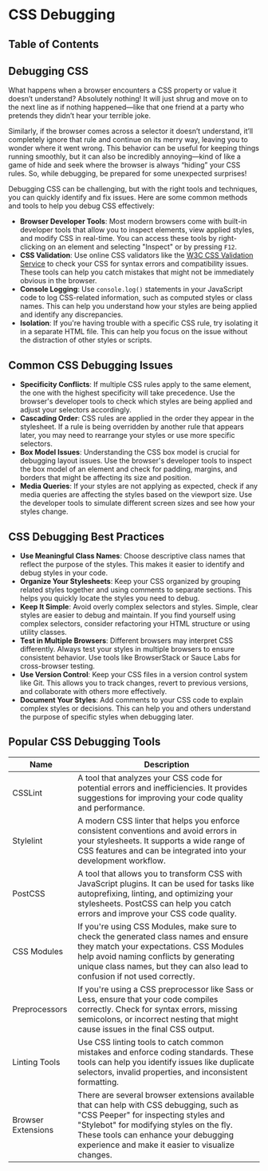 
# CSS Debugging

## Table of Contents

## Debugging CSS

What happens when a browser encounters a CSS property or value it doesn’t understand? Absolutely nothing! It will just shrug and move on to the next line as if nothing happened—like that one friend at a party who pretends they didn’t hear your terrible joke.

Similarly, if the browser comes across a selector it doesn’t understand, it’ll completely ignore that rule and continue on its merry way, leaving you to wonder where it went wrong. This behavior can be useful for keeping things running smoothly, but it can also be incredibly annoying—kind of like a game of hide and seek where the browser is always “hiding” your CSS rules. So, while debugging, be prepared for some unexpected surprises!

Debugging CSS can be challenging, but with the right tools and techniques, you can quickly identify and fix issues. Here are some common methods and tools to help you debug CSS effectively:

- **Browser Developer Tools**: Most modern browsers come with built-in developer tools that allow you to inspect elements, view applied styles, and modify CSS in real-time. You can access these tools by right-clicking on an element and selecting "Inspect" or by pressing `F12`.
- **CSS Validation**: Use online CSS validators like the [W3C CSS Validation Service](https://jigsaw.w3.org/css-validator/) to check your CSS for syntax errors and compatibility issues. These tools can help you catch mistakes that might not be immediately obvious in the browser.
- **Console Logging**: Use `console.log()` statements in your JavaScript code to log CSS-related information, such as computed styles or class names. This can help you understand how your styles are being applied and identify any discrepancies.
- **Isolation**: If you're having trouble with a specific CSS rule, try isolating it in a separate HTML file. This can help you focus on the issue without the distraction of other styles or scripts.

## Common CSS Debugging Issues

- **Specificity Conflicts**: If multiple CSS rules apply to the same element, the one with the highest specificity will take precedence. Use the browser's developer tools to check which styles are being applied and adjust your selectors accordingly.
- **Cascading Order**: CSS rules are applied in the order they appear in the stylesheet. If a rule is being overridden by another rule that appears later, you may need to rearrange your styles or use more specific selectors.
- **Box Model Issues**: Understanding the CSS box model is crucial for debugging layout issues. Use the browser's developer tools to inspect the box model of an element and check for padding, margins, and borders that might be affecting its size and position.
- **Media Queries**: If your styles are not applying as expected, check if any media queries are affecting the styles based on the viewport size. Use the developer tools to simulate different screen sizes and see how your styles change.

## CSS Debugging Best Practices

- **Use Meaningful Class Names**: Choose descriptive
  class names that reflect the purpose of the styles. This makes it easier to identify
  and debug styles in your code.
- **Organize Your Stylesheets**: Keep your CSS organized
  by grouping related styles together and using comments to separate sections. This
  helps you quickly locate the styles you need to debug.
- **Keep It Simple**: Avoid
  overly complex selectors and styles. Simple, clear styles are easier to debug and
  maintain. If you find yourself using complex selectors, consider refactoring your
  HTML structure or using utility classes.
- **Test in Multiple Browsers**: Different
  browsers may interpret CSS differently. Always test your styles in multiple browsers
  to ensure consistent behavior. Use tools like BrowserStack or Sauce Labs for cross-browser
  testing.
- **Use Version Control**: Keep your CSS files in a version control system
  like Git. This allows you to track changes, revert to previous versions, and collaborate
  with others more effectively.
- **Document Your Styles**: Add comments to your CSS
  code to explain complex styles or decisions. This can help you and others understand
  the purpose of specific styles when debugging later.
  <BackToTop />

## Popular CSS Debugging Tools

| Name               | Description                                                                                                                                                                                                                                                            |
| ------------------ | ---------------------------------------------------------------------------------------------------------------------------------------------------------------------------------------------------------------------------------------------------------------------- |
| CSSLint            | A tool that analyzes your CSS code for potential errors and inefficiencies. It provides suggestions for improving your code quality and performance.                                                                                                                   |
| Stylelint          | A modern CSS linter that helps you enforce consistent conventions and avoid errors in your stylesheets. It supports a wide range of CSS features and can be integrated into your development workflow.                                                                 |
| PostCSS            | A tool that allows you to transform CSS with JavaScript plugins. It can be used for tasks like autoprefixing, linting, and optimizing your stylesheets. PostCSS can help you catch errors and improve your CSS code quality.                                           |
| CSS Modules        | If you're using CSS Modules, make sure to check the generated class names and ensure they match your expectations. CSS Modules help avoid naming conflicts by generating unique class names, but they can also lead to confusion if not used correctly.                |
| Preprocessors      | If you're using a CSS preprocessor like Sass or Less, ensure that your code compiles correctly. Check for syntax errors, missing semicolons, or incorrect nesting that might cause issues in the final CSS output.                                                     |
| Linting Tools      | Use CSS linting tools to catch common mistakes and enforce coding standards. These tools can help you identify issues like duplicate selectors, invalid properties, and inconsistent formatting.                                                                       |
| Browser Extensions | There are several browser extensions available that can help with CSS debugging, such as "CSS Peeper" for inspecting styles and "Stylebot" for modifying styles on the fly. These tools can enhance your debugging experience and make it easier to visualize changes. |

<BackToTop />
